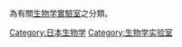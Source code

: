 為有關[[生物学|生物学]][[實驗室|實驗室]]之分類。

[[Category:日本生物学|Category:日本生物学]]
[[Category:生物学实验室|Category:生物学实验室]]